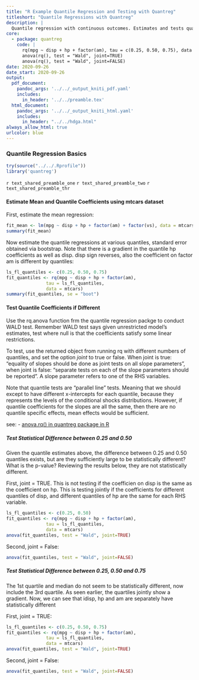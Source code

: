 ```yaml
---
title: "R Example Quantile Regression and Testing with Quantreg"
titleshort: "Quantile Regressions with Quantreg"
description: |
  Quantile regression with continuous outcomes. Estimates and tests quantile coefficients.
core:
  - package: quantreg
    code: |
      rq(mpg ~ disp + hp + factor(am), tau = c(0.25, 0.50, 0.75), data = mtcars)
      anova(rq(), test = "Wald", joint=TRUE)
      anova(rq(), test = "Wald", joint=FALSE)
date: 2020-09-26
date_start: 2020-09-26
output:
  pdf_document:
    pandoc_args: '../../_output_kniti_pdf.yaml'
    includes:
      in_header: '../../preamble.tex'
  html_document:
    pandoc_args: '../../_output_kniti_html.yaml'
    includes:
      in_header: "../../hdga.html"
always_allow_html: true
urlcolor: blue
---
```


### Quantile Regression Basics

```r
try(source("../../.Rprofile"))
library('quantreg')
```

`r text_shared_preamble_one`
`r text_shared_preamble_two`
`r text_shared_preamble_thr`

#### Estimate Mean and Quantile Coefficients using mtcars dataset

First, estimate the mean regression:

```r
fit_mean <- lm(mpg ~ disp + hp + factor(am) + factor(vs), data = mtcars)
summary(fit_mean)
```

Now estimate the quantile regressions at various quantiles, standard error obtained via bootstrap. Note that there is a gradient in the quantile hp coefficients as well as disp. disp sign reverses, also the coefficient on factor am is different by quantiles:

```r
ls_fl_quantiles <- c(0.25, 0.50, 0.75)
fit_quantiles <- rq(mpg ~ disp + hp + factor(am),
               tau = ls_fl_quantiles,
               data = mtcars)
summary(fit_quantiles, se = "boot")
```


#### Test Quantile Coefficients if Different

Use the rq.anova function frm the quantile regression packge to conduct WALD test. Remember WALD test says given unrestricted model's estimates, test where null is that the coefficients satisfy some linear restrictions.

To test, use the returned object from running rq with different numbers of quantiles, and set the option *joint* to true or false. When joint is true: "equality of slopes should be done as joint tests on all slope parameters", when joint is false: "separate tests on each of the slope parameters should be reported". A slope parameter refers to one of the RHS variables.

Note that quantile tests are "parallel line" tests. Meaning that we should except to have different x-intercepts for each quantile, because they represents the levels of the conditional shocks distributions. However, if quantile coefficients for the slopes are all the same, then there are no quantile specific effects, mean effects would be sufficient.

see:
- [anova.rq() in quantreg package in R](https://stackoverflow.com/questions/32743758/anova-rq-in-quantreg-package-in-r)

##### Test Statistical Difference between 0.25 and 0.50

Given the quantile estimates above, the difference between 0.25 and 0.50 quantiles exists, but are they sufficiently large to be statistically different? What is the p-value? Reviewing the results below, they are not statistically different.

First, joint = TRUE. This is not testing if the coefficien on disp is the same as the coefficient on hp. This is testing jointly if the coefficients for different quantiles of disp, and different quantiles of hp are the same for each RHS variable.

```r
ls_fl_quantiles <- c(0.25, 0.50)
fit_quantiles <- rq(mpg ~ disp + hp + factor(am),
               tau = ls_fl_quantiles,
               data = mtcars)
anova(fit_quantiles, test = "Wald", joint=TRUE)
```

Second, joint = False:

```r
anova(fit_quantiles, test = "Wald", joint=FALSE)
```


##### Test Statistical Difference between 0.25, 0.50 and 0.75

The 1st quartile and median do not seem to be statistically different, now include the 3rd quartile. As seen earlier, the quartiles jointly show a gradient. Now, we can see that idisp, hp and am are separately have statistically different

First, joint = TRUE:

```r
ls_fl_quantiles <- c(0.25, 0.50, 0.75)
fit_quantiles <- rq(mpg ~ disp + hp + factor(am),
               tau = ls_fl_quantiles,
               data = mtcars)
anova(fit_quantiles, test = "Wald", joint=TRUE)
```

Second, joint = False:

```r
anova(fit_quantiles, test = "Wald", joint=FALSE)
```
